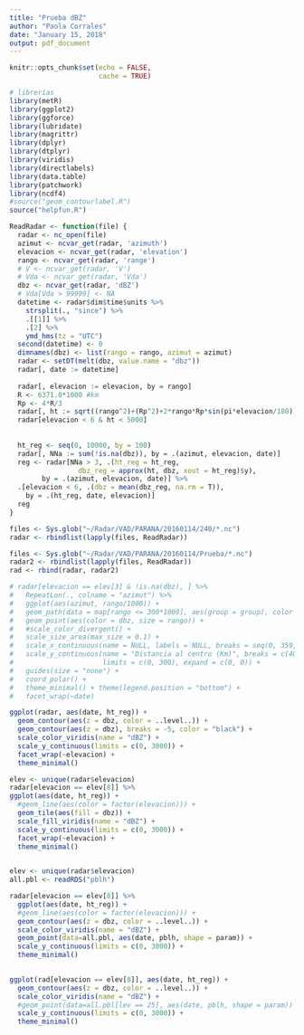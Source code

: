 ```yaml
---
title: "Prueba dBZ"
author: "Paola Corrales"
date: "January 15, 2018"
output: pdf_document
---
```


```r
knitr::opts_chunk$set(echo = FALSE,
                      cache = TRUE)

# librerías
library(metR)
library(ggplot2)
library(ggforce)
library(lubridate)
library(magrittr)
library(dplyr)
library(dtplyr)
library(viridis)
library(directlabels)
library(data.table)
library(patchwork)
library(ncdf4)
#source("geom_contourlabel.R")
source("helpfun.R")
```

```r
ReadRadar <- function(file) {
  radar <- nc_open(file)
  azimut <- ncvar_get(radar, 'azimuth')   
  elevacion <- ncvar_get(radar, 'elevation') 
  rango <- ncvar_get(radar, 'range')      
  # V <- ncvar_get(radar, 'V')            
  # Vda <- ncvar_get(radar, 'Vda')
  dbz <- ncvar_get(radar, 'dBZ')
  # Vda[Vda > 99999] <- NA
  datetime <- radar$dim$time$units %>% 
    strsplit(., "since") %>% 
    .[[1]] %>% 
    .[2] %>% 
    ymd_hms(tz = "UTC")
  second(datetime) <- 0
  dimnames(dbz) <- list(rango = rango, azimut = azimut)
  radar <- setDT(melt(dbz, value.name = "dbz")) 
  radar[, date := datetime]
  
  radar[, elevacion := elevacion, by = rango]
  R <- 6371.0*1000 #km
  Rp <- 4*R/3
  radar[, ht := sqrt((rango^2)+(Rp^2)+2*rango*Rp*sin(pi*elevacion/180))-Rp ]
  radar[elevacion < 6 & ht < 5000]
  
  
  ht_reg <- seq(0, 10000, by = 100)
  radar[, NNa := sum(!is.na(dbz)), by = .(azimut, elevacion, date)]
  reg <- radar[NNa > 3, .(ht_reg = ht_reg,
                 dbz_reg = approx(ht, dbz, xout = ht_reg)$y), 
        by = .(azimut, elevacion, date)] %>% 
  .[elevacion < 6, .(dbz = mean(dbz_reg, na.rm = T)), 
    by = .(ht_reg, date, elevacion)] 
  reg
}

files <- Sys.glob("~/Radar/VAD/PARANA/20160114/240/*.nc")
radar <- rbindlist(lapply(files, ReadRadar))

files <- Sys.glob("~/Radar/VAD/PARANA/20160114/Prueba/*.nc")
radar2 <- rbindlist(lapply(files, ReadRadar))
rad <- rbind(radar, radar2)

# radar[elevacion == elev[3] & !is.na(dbz), ] %>%
#   RepeatLon(., colname = "azimut") %>% 
#   ggplot(aes(azimut, rango/1000)) + 
#   geom_path(data = map[rango <= 300*1000], aes(group = group), color = "darkgray") +
#   geom_point(aes(color = dbz, size = rango)) +
#   #scale_color_divergent() +
#   scale_size_area(max_size = 0.1) +
#   scale_x_continuous(name = NULL, labels = NULL, breaks = seq(0, 359, 90)) +
#   scale_y_continuous(name = "Distancia al centro (Km)", breaks = c(40, 120, 180, 240), 
#                      limits = c(0, 300), expand = c(0, 0)) + 
#   guides(size = "none") +
#   coord_polar() +
#   theme_minimal() + theme(legend.position = "bottom") +
#   facet_wrap(~date)
```


```r
ggplot(radar, aes(date, ht_reg)) +
  geom_contour(aes(z = dbz, color = ..level..)) +
  geom_contour(aes(z = dbz), breaks = -5, color = "black") +
  scale_color_viridis(name = "dBZ") +
  scale_y_continuous(limits = c(0, 3000)) +
  facet_wrap(~elevacion) +
  theme_minimal()
```


```r
elev <- unique(radar$elevacion)
radar[elevacion == elev[8]] %>%
ggplot(aes(date, ht_reg)) +
  #geom_line(aes(color = factor(elevacion))) +
  geom_tile(aes(fill = dbz)) +
  scale_fill_viridis(name = "dBZ") +
  scale_y_continuous(limits = c(0, 3000)) +
  facet_wrap(~elevacion) +
  theme_minimal()
    
```

```r
elev <- unique(radar$elevacion)
all.pbl <- readRDS("pblh")

radar[elevacion == elev[8]] %>% 
  ggplot(aes(date, ht_reg)) +
  #geom_line(aes(color = factor(elevacion))) +
  geom_contour(aes(z = dbz, color = ..level..)) +
  scale_color_viridis(name = "dBZ") +
  geom_point(data=all.pbl, aes(date, pblh, shape = param)) +
  scale_y_continuous(limits = c(0, 3000)) +
  theme_minimal()
    
```




```r


ggplot(rad[elevacion == elev[8]], aes(date, ht_reg)) +
  geom_contour(aes(z = dbz, color = ..level..)) +
  scale_color_viridis(name = "dBZ") +
  #geom_point(data=all.pbl[lev == 25], aes(date, pblh, shape = param)) +
  scale_y_continuous(limits = c(0, 3000)) +
  theme_minimal()
```

